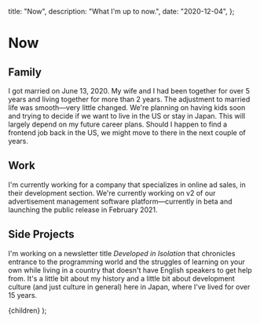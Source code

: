   title: "Now",
  description: "What I'm up to now.",
  date: "2020-12-04",
};

# Now

<Lead date={meta.date} />

## Family

I got married on June 13, 2020. My wife and I had been together for over 5
years and living together for more than 2 years. The adjustment to married
life was smooth—very little changed. We're planning on having kids soon
and trying to decide if we want to live in the US or stay in Japan. This
will largely depend on my future career plans. Should I happen to find a
frontend job back in the US, we might move to there in the next couple of
years.

## Work

I'm currently working for a company that specializes in online ad sales,
in their development section. We're currently working on v2 of our
advertisement management software platform—currently in beta and launching
the public release in February 2021.

## Side Projects

I'm working on a newsletter title _Developed in Isolation_ that chronicles
entrance to the programming world and the struggles of learning on your own
while living in a country that doesn't have English speakers to get help from.
It's a little bit about my history and a little bit about development culture
(and just culture in general) here in Japan, where I've lived for over 15
years.

  <Layout className="prose sm:prose-lg" meta={meta}>
    {children}
  </Layout>
);
